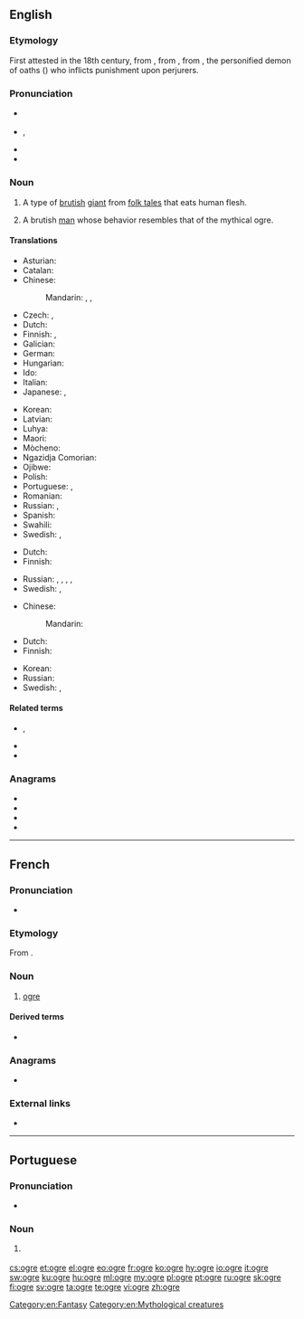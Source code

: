 {{also|Ogre}}
==English==
{{was wotd|2009|April|11}}
{{wikipedia}}

===Etymology===
First attested in the 18th century, from {{etyl|fr|en}} {{m|fr|ogre}}, from {{etyl|la|en}} {{m|la|Orcus||god of the underworld}}, from {{etyl|grc|en}} {{m|grc|Όρκος}}, the personified demon of oaths ({{m|grc|ὅρκος||oath}}) who inflicts punishment upon perjurers.

===Pronunciation===
* {{a|UK}} {{IPA|/ˈəʊ.ɡə/|lang=en}}
* {{a|US}} {{enPR|ōʹgûr}}, {{IPA|/ˈoʊ.ɡɚ/|lang=en}}
* {{audio|en-us-ogre.ogg|Audio (US)|lang=en}}
* {{rhymes|əʊɡə(r)|lang=en}}

===Noun===
{{en-noun}}

# {{lb|en|mythology}} A type of [[brutish]] [[giant]] from [[folk tale]]s that eats human flesh.
# {{lb|en|figuratively}} A brutish [[man]] whose behavior resembles that of the mythical ogre.

====Translations====
{{trans-top|brutish giant}}
* Asturian: {{t|ast|ogru|m}}
* Catalan: {{t|ca|ogre|m}}
* Chinese:
*: Mandarin: {{t|cmn|食人魔|tr=shírénmó|sc=Hani}}, {{t+|cmn|怪物|tr=guàiwù|sc=Hani}}, {{t+|cmn|鬼|tr=guǐ|sc=Hani}}
* Czech: {{t|cs|obr lidožrout|m}}, {{t|cs|zlobr|m}}
* Dutch: {{t+|nl|oger}}
* Finnish: {{t+|fi|jättiläinen}}, {{t+|fi|jätti}}
* Galician: {{t|gl|ogro|m}}
* German: {{t+|de|Oger|m}}
* Hungarian: {{t+|hu|ogre}}
* Ido: {{t+|io|ogro}}
* Italian: {{t|it|orco|m}}
* Japanese: {{t+|ja|鬼|tr=[[おに]], oni|sc=Jpan}}, {{t+|ja|オーガ|tr=ōga|sc=Jpan}}
{{trans-mid}}
* Korean: {{t|ko|오거|sc=Kore}}
* Latvian: {{t|lv|cilvēkēdājs}}
* Luhya: {{t|luy|okundu}}
* Maori: {{t|mi|kākarepō}}
* Mòcheno: {{t|mhn|ork}}
* Ngazidja Comorian: {{t|zdj|dzimku|c5|c6}}
* Ojibwe: {{t|oj|wiindigoo|sc=Cans}}
* Polish: {{t+|pl|ogr|m}}
* Portuguese: {{t+|pt|ogro|m}}, {{t+|pt|ogre|m}}
* Romanian: {{t+|ro|căpcăun|m}}
* Russian: {{t|ru|велика́н-людое́д|m}}, {{t+|ru|людое́д|m}}
* Spanish: {{t+|es|ogro|m}}
* Swahili: {{t|sw|pandikizi la mtu}}
* Swedish: {{t+|sv|rese}}, {{t+|sv|jätte|c}}
{{trans-bottom}}

{{trans-top|brutish man}}
* Dutch: {{t+|nl|boeman}}
* Finnish: {{t+|fi|raakalainen}}
{{trans-mid}}
* Russian: {{t+|ru|зверь|m}}, {{t+|ru|чудо́вище|m}}, {{t+|ru|и́зверг|m}}, {{t|ru|скоти|m|alt=скот}}, {{t+|ru|скоти́на|f}}
* Swedish: {{t+|sv|best}}, {{t+|sv|troll}}
{{trans-bottom}}

{{trans-top|large beast}}
* Chinese:
*: Mandarin: {{t+|cmn|怪物|tr=guàiwù|sc=Hani}}
* Dutch: {{t+|nl|ondier|n}}
* Finnish: {{t+|fi|hirviö}}
{{trans-mid}}
* Korean: {{t|ko|오거|sc=Kore}}
* Russian: {{t+|ru|чудо́вище|n}}
* Swedish: {{t+|sv|best}}, {{t+|sv|odjur|n}}
{{trans-bottom}}

====Related terms====
* {{l|en|ogreish}}, {{l|en|ogrish}}
* {{l|en|ogress}}
* {{l|en|ogry}}

===Anagrams===
* {{l|en|ergo}}
* {{l|en|goer}}
* {{l|en|gore}}
* {{l|en|rego}}

[[Category:en:Fantasy]]
[[Category:en:Mythological creatures]]

----

==French==

===Pronunciation===
* {{IPA|/ɔɡʁ/|lang=fr}}

===Etymology===
From {{etyl|la|fr}} {{m|la|Orcus}}.

===Noun===
{{fr-noun|m|f=ogresse}}

# {{lb|fr|mythology}} [[#English|ogre]]

====Derived terms====
* {{l|fr|l'ogre de Corse|gloss={{w|Napoleon Bonaparte}}}}

===Anagrams===
* {{l|fr|orge}}

===External links===
* {{R:TLFi}}

----

==Portuguese==

===Pronunciation===
* {{a|PT}} {{IPA|/ˈɔɣɾɨ/|lang=pt}}

===Noun===
{{pt-noun|m|s|f=ogra}}

# {{lb|pt|Portugal}} {{alternative form of|ogro|lang=pt}}

[[cs:ogre]]
[[et:ogre]]
[[el:ogre]]
[[eo:ogre]]
[[fr:ogre]]
[[ko:ogre]]
[[hy:ogre]]
[[io:ogre]]
[[it:ogre]]
[[sw:ogre]]
[[ku:ogre]]
[[hu:ogre]]
[[ml:ogre]]
[[my:ogre]]
[[pl:ogre]]
[[pt:ogre]]
[[ru:ogre]]
[[sk:ogre]]
[[fi:ogre]]
[[sv:ogre]]
[[ta:ogre]]
[[te:ogre]]
[[vi:ogre]]
[[zh:ogre]]
